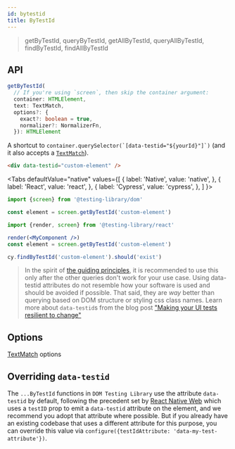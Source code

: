 ```yaml
---
id: bytestid
title: ByTestId
---
```



> getByTestId, queryByTestId, getAllByTestId, queryAllByTestId, findByTestId, findAllByTestId

## API

```typescript
getByTestId(
  // If you're using `screen`, then skip the container argument:
  container: HTMLElement,
  text: TextMatch,
  options?: {
    exact?: boolean = true,
    normalizer?: NormalizerFn,
  }): HTMLElement
```

A shortcut to ``container.querySelector(`[data-testid="${yourId}"]`)`` (and it also accepts a [`TextMatch`](queries/about.mdx#textmatch)).

```html
<div data-testid="custom-element" />
```

<Tabs defaultValue="native" values={[ { label: 'Native', value: 'native', }, {
label: 'React', value: 'react', }, { label: 'Cypress', value: 'cypress', }, ] }>
<TabItem value="native">

```js
import {screen} from '@testing-library/dom'

const element = screen.getByTestId('custom-element')
```

  </TabItem>
  <TabItem value="react">

```jsx
import {render, screen} from '@testing-library/react'

render(<MyComponent />)
const element = screen.getByTestId('custom-element')
```

  </TabItem>
  <TabItem value="cypress">

```js
cy.findByTestId('custom-element').should('exist')
```

  </TabItem>
  </Tabs>

> In the spirit of [the guiding principles](guiding-principles.mdx), it is recommended to use this only after the other queries don't work for your use case. Using data-testid attributes do not resemble how your software is used and should be avoided if possible. That said, they are _way_ better than querying based on DOM structure or styling css class names. Learn more about `data-testid`s from the blog post ["Making your UI tests resilient to change"](https://kentcdodds.com/blog/making-your-ui-tests-resilient-to-change)

## Options

[TextMatch](queries/about.mdx#textmatch) options

## Overriding `data-testid`

The `...ByTestId` functions in `DOM Testing Library` use the attribute `data-testid` by default, following the precedent set by [React Native Web](https://github.com/testing-library/react-testing-library/issues/1) which uses a `testID` prop to emit a `data-testid` attribute on the element, and we recommend you adopt that attribute where possible. But if you already have an existing codebase that uses a different attribute for this purpose, you can override this value via `configure({testIdAttribute: 'data-my-test-attribute'})`.
